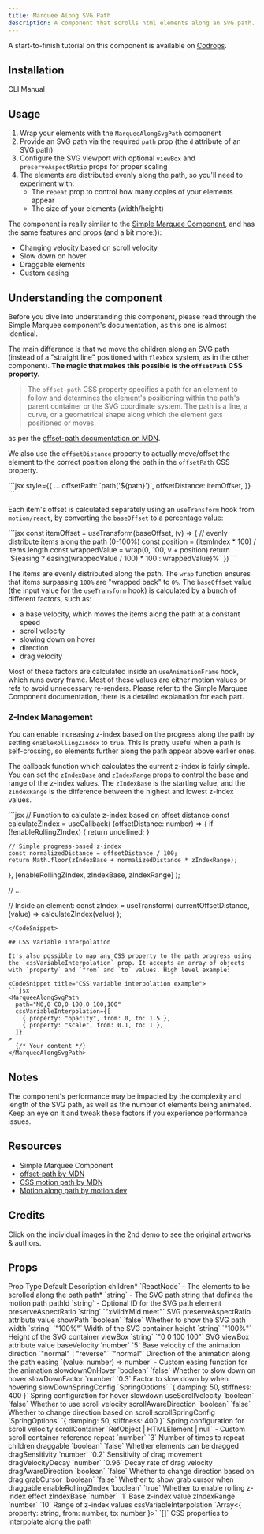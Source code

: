```yaml
---
title: Marquee Along SVG Path
description: A component that scrolls html elements along an SVG path.
---
```


<ComponentPreview name="marquee-along-svg-path-demo" framerLink="https://framer.university/resources/ticker-path-component-for-framer" />

A start-to-finish tutorial on this component is available on [Codrops](https://tympanus.net/codrops/2025/06/17/building-an-infinite-marquee-along-an-svg-path-with-react-motion/?_thumbnail_id=95755).

## Installation

<Tabs defaultValue="cli">

<TabsList>
  <TabsTrigger value="cli">CLI</TabsTrigger>
  <TabsTrigger value="manual">Manual</TabsTrigger>
</TabsList>
<TabsContent value="cli">

<InstallTabs command="shadcn@latest add &quot;https://fancycomponents.dev/r/marquee-along-svg-path.json&quot;" npx />

</TabsContent>
<TabsContent value="manual">

<ComponentSource name="marquee-along-svg-path" />

</TabsContent>
</Tabs>

## Usage

1. Wrap your elements with the `MarqueeAlongSvgPath` component
2. Provide an SVG path via the required `path` prop (the `d` attribute of an SVG path)
3. Configure the SVG viewport with optional `viewBox` and `preserveAspectRatio` props for proper scaling
4. The elements are distributed evenly along the path, so you'll need to experiment with:
   - The `repeat` prop to control how many copies of your elements appear
   - The size of your elements (width/height)

The component is really similar to the [Simple Marquee Component](https://fancycomponents.dev/docs/components/blocks/simple-marquee), and has the same features and props (and a bit more:)):

- Changing velocity based on scroll velocity
- Slow down on hover
- Draggable elements
- Custom easing

## Understanding the component

Before you dive into understanding this component, please read through the <Link href="/docs/components/blocks/simple-marquee">Simple Marquee</Link> component's documentation, as this one is almost identical.

The main difference is that we move the children along an SVG path (instead of a "straight line" positioned with `flexbox` system, as in the other component). **The magic that makes this possible is the `offsetPath` CSS property.**

> The `offset-path` CSS property specifies a path for an element to follow and determines the element's positioning within the path's parent container or the SVG coordinate system. The path is a line, a curve, or a geometrical shape along which the element gets positioned or moves.

as per the [offset-path documentation on MDN](https://developer.mozilla.org/en-US/docs/Web/CSS/offset-path).

We also use the `offsetDistance` property to actually move/offset the element to the correct position along the path in the `offsetPath` CSS property.

<CodeSnippet title="Offset path example">
```jsx
style={{
  ...
  offsetPath: `path('${path}')`,
  offsetDistance: itemOffset,
}}
```
</CodeSnippet>

Each item's offset is calculated separately using an `useTransform` hook from `motion/react`, by converting the `baseOffset` to a percentage value:

<CodeSnippet title="Item offset calculation">
```jsx
const itemOffset = useTransform(baseOffset, (v) => {
  // evenly distribute items along the path (0-100%)
  const position = (itemIndex * 100) / items.length
  const wrappedValue = wrap(0, 100, v + position)
  return `${easing ? easing(wrappedValue / 100) * 100 : wrappedValue}%`
})
```
</CodeSnippet>

The items are evenly distributed along the path. The `wrap` function ensures that items surpassing `100%` are "wrapped back" to `0%`. The `baseOffset` value (the input value for the `useTransform` hook) is calculated by a bunch of different factors, such as:
- a base velocity, which moves the items along the path at a constant speed
- scroll velocity
- slowing down on hover
- direction
- drag velocity

Most of these factors are calculated inside an `useAnimationFrame` hook, which runs every frame. Most of these values are either motion values or refs to avoid unnecessary re-renders. Please refer to the <Link href="/docs/components/blocks/simple-marquee">Simple Marquee Component documentation</Link>, there is a detailed explanation for each part.

### Z-Index Management

You can enable increasing z-index based on the progress along the path by setting `enableRollingZIndex` to `true`. This is pretty useful when a path is self-crossing, so elements further along the path appear above earlier ones.

The callback function which calculates the current z-index is fairly simple. You can set the `zIndexBase` and `zIndexRange` props to control the base and range of the z-index values. The `zIndexBase` is the starting value, and the `zIndexRange` is the difference between the highest and lowest z-index values.

<CodeSnippet title="Z-Index calculation">
```jsx
// Function to calculate z-index based on offset distance
const calculateZIndex = useCallback(
  (offsetDistance: number) => {
    if (!enableRollingZIndex) {
      return undefined;
    }
    
    // Simple progress-based z-index
    const normalizedDistance = offsetDistance / 100;
    return Math.floor(zIndexBase + normalizedDistance * zIndexRange);
  },
  [enableRollingZIndex, zIndexBase, zIndexRange]
);

// ...

// Inside an element:
const zIndex = useTransform(
  currentOffsetDistance,
  (value) => calculateZIndex(value)
);
```
</CodeSnippet>

## CSS Variable Interpolation

It's also possible to map any CSS property to the path progress using the `cssVariableInterpolation` prop. It accepts an array of objects with `property` and `from` and `to` values. High level example:

<CodeSnippet title="CSS variable interpolation example">
```jsx
<MarqueeAlongSvgPath
  path="M0,0 C0,0 100,0 100,100"
  cssVariableInterpolation={[
    { property: "opacity", from: 0, to: 1.5 },
    { property: "scale", from: 0.1, to: 1 },
  ]}
>
  {/* Your content */}
</MarqueeAlongSvgPath>
```
</CodeSnippet>

<ComponentPreview name="marquee-along-svg-path-mapping-demo" />

## Notes

The component's performance may be impacted by the complexity and length of the SVG path, as well as the number of elements being animated. Keep an eye on it and tweak these factors if you experience performance issues.

## Resources

- <Link href="/docs/components/blocks/simple-marquee">Simple Marquee Component</Link>
- [offset-path by MDN](https://developer.mozilla.org/en-US/docs/Web/CSS/offset-path)
- [CSS motion path by MDN](https://developer.mozilla.org/en-US/docs/Web/CSS/CSS_motion_path)
- [Motion along path by motion.dev](https://examples.motion.dev/react/motion-path)

## Credits

Click on the individual images in the 2nd demo to see the original artworks & authors.

## Props

<Table>
  <TableHeader>
    <TableRow>
      <TableHead>Prop</TableHead>
      <TableHead>Type</TableHead>
      <TableHead>Default</TableHead>
      <TableHead>Description</TableHead>
    </TableRow>
  </TableHeader>
  <TableBody>
    <TableRow>
      <TableCell>children<span className="text-red-500">*</span></TableCell>
      <TableCell>`ReactNode`</TableCell>
      <TableCell>-</TableCell>
      <TableCell>The elements to be scrolled along the path</TableCell>
    </TableRow>
    <TableRow>
      <TableCell>path<span className="text-red-500">*</span></TableCell>
      <TableCell>`string`</TableCell>
      <TableCell>-</TableCell>
      <TableCell>The SVG path string that defines the motion path</TableCell>
    </TableRow>
    <TableRow>
      <TableCell>pathId</TableCell>
      <TableCell>`string`</TableCell>
      <TableCell>-</TableCell>
      <TableCell>Optional ID for the SVG path element</TableCell>
    </TableRow>
    <TableRow>
      <TableCell>preserveAspectRatio</TableCell>
      <TableCell>`string`</TableCell>
      <TableCell>`"xMidYMid meet"`</TableCell>
      <TableCell>SVG preserveAspectRatio attribute value</TableCell>
    </TableRow>
    <TableRow>
      <TableCell>showPath</TableCell>
      <TableCell>`boolean`</TableCell>
      <TableCell>`false`</TableCell>
      <TableCell>Whether to show the SVG path</TableCell>
    </TableRow>
    <TableRow>
      <TableCell>width</TableCell>
      <TableCell>`string`</TableCell>
      <TableCell>`"100%"`</TableCell>
      <TableCell>Width of the SVG container</TableCell>
    </TableRow>
    <TableRow>
      <TableCell>height</TableCell>
      <TableCell>`string`</TableCell>
      <TableCell>`"100%"`</TableCell>
      <TableCell>Height of the SVG container</TableCell>
    </TableRow>
    <TableRow>
      <TableCell>viewBox</TableCell>
      <TableCell>`string`</TableCell>
      <TableCell>`"0 0 100 100"`</TableCell>
      <TableCell>SVG viewBox attribute value</TableCell>
    </TableRow>
    <TableRow>
      <TableCell>baseVelocity</TableCell>
      <TableCell>`number`</TableCell>
      <TableCell>`5`</TableCell>
      <TableCell>Base velocity of the animation</TableCell>
    </TableRow>
    <TableRow>
      <TableCell>direction</TableCell>
      <TableCell>`"normal" | "reverse"`</TableCell>
      <TableCell>`"normal"`</TableCell>
      <TableCell>Direction of the animation along the path</TableCell>
    </TableRow>
    <TableRow>
      <TableCell>easing</TableCell>
      <TableCell>`(value: number) => number`</TableCell>
      <TableCell>-</TableCell>
      <TableCell>Custom easing function for the animation</TableCell>
    </TableRow>
    <TableRow>
      <TableCell>slowdownOnHover</TableCell>
      <TableCell>`boolean`</TableCell>
      <TableCell>`false`</TableCell>
      <TableCell>Whether to slow down on hover</TableCell>
    </TableRow>
    <TableRow>
      <TableCell>slowDownFactor</TableCell>
      <TableCell>`number`</TableCell>
      <TableCell>`0.3`</TableCell>
      <TableCell>Factor to slow down by when hovering</TableCell>
    </TableRow>
    <TableRow>
      <TableCell>slowDownSpringConfig</TableCell>
      <TableCell>`SpringOptions`</TableCell>
      <TableCell>`{ damping: 50, stiffness: 400 }`</TableCell>
      <TableCell>Spring configuration for hover slowdown</TableCell>
    </TableRow>
    <TableRow>
      <TableCell>useScrollVelocity</TableCell>
      <TableCell>`boolean`</TableCell>
      <TableCell>`false`</TableCell>
      <TableCell>Whether to use scroll velocity</TableCell>
    </TableRow>
    <TableRow>
      <TableCell>scrollAwareDirection</TableCell>
      <TableCell>`boolean`</TableCell>
      <TableCell>`false`</TableCell>
      <TableCell>Whether to change direction based on scroll</TableCell>
    </TableRow>
    <TableRow>
      <TableCell>scrollSpringConfig</TableCell>
      <TableCell>`SpringOptions`</TableCell>
      <TableCell>`{ damping: 50, stiffness: 400 }`</TableCell>
      <TableCell>Spring configuration for scroll velocity</TableCell>
    </TableRow>
    <TableRow>
      <TableCell>scrollContainer</TableCell>
      <TableCell>`RefObject<HTMLElement> | HTMLElement | null`</TableCell>
      <TableCell>-</TableCell>
      <TableCell>Custom scroll container reference</TableCell>
    </TableRow>
    <TableRow>
      <TableCell>repeat</TableCell>
      <TableCell>`number`</TableCell>
      <TableCell>`3`</TableCell>
      <TableCell>Number of times to repeat children</TableCell>
    </TableRow>
    <TableRow>
      <TableCell>draggable</TableCell>
      <TableCell>`boolean`</TableCell>
      <TableCell>`false`</TableCell>
      <TableCell>Whether elements can be dragged</TableCell>
    </TableRow>
    <TableRow>
      <TableCell>dragSensitivity</TableCell>
      <TableCell>`number`</TableCell>
      <TableCell>`0.2`</TableCell>
      <TableCell>Sensitivity of drag movement</TableCell>
    </TableRow>
    <TableRow>
      <TableCell>dragVelocityDecay</TableCell>
      <TableCell>`number`</TableCell>
      <TableCell>`0.96`</TableCell>
      <TableCell>Decay rate of drag velocity</TableCell>
    </TableRow>
    <TableRow>
      <TableCell>dragAwareDirection</TableCell>
      <TableCell>`boolean`</TableCell>
      <TableCell>`false`</TableCell>
      <TableCell>Whether to change direction based on drag</TableCell>
    </TableRow>
    <TableRow>
      <TableCell>grabCursor</TableCell>
      <TableCell>`boolean`</TableCell>
      <TableCell>`false`</TableCell>
      <TableCell>Whether to show grab cursor when draggable</TableCell>
    </TableRow>
    <TableRow>
      <TableCell>enableRollingZIndex</TableCell>
      <TableCell>`boolean`</TableCell>
      <TableCell>`true`</TableCell>
      <TableCell>Whether to enable rolling z-index effect</TableCell>
    </TableRow>
    <TableRow>
      <TableCell>zIndexBase</TableCell>
      <TableCell>`number`</TableCell>
      <TableCell>`1`</TableCell>
      <TableCell>Base z-index value</TableCell>
    </TableRow>
    <TableRow>
      <TableCell>zIndexRange</TableCell>
      <TableCell>`number`</TableCell>
      <TableCell>`10`</TableCell>
      <TableCell>Range of z-index values</TableCell>
    </TableRow>
    <TableRow>
      <TableCell>cssVariableInterpolation</TableCell>
      <TableCell>`Array<{ property: string, from: number, to: number }>`</TableCell>
      <TableCell>`[]`</TableCell>
      <TableCell>CSS properties to interpolate along the path</TableCell>
    </TableRow>
  </TableBody>
</Table>
